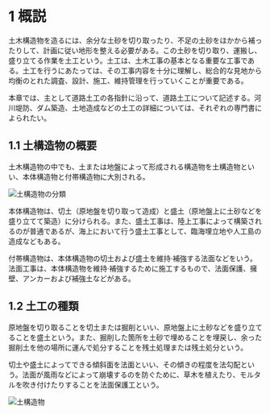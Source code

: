 # 1 概説

土木構造物を造るには、余分な土砂を切り取ったり、不足の土砂をほかから補ったりして、計画に従い地形を整える必要がある。この土砂を切り取り、運搬し、盛り立てる作業を土工という。土工は、土木工事の基本となる重要な工事である。土工を行うにあたっては、その工事内容を十分に理解し、総合的な見地から均衡のとれた調査、設計、施工、維持管理を行っていくことが重要である。

本章では、主として道路土工の各指針に沿って、道路土工について記述する。河川堤防、ダム築造、土地造成などの土工の詳細については、それぞれの専門書によられたい。

## 1.1 土構造物の概要

土木構造物の中でも、土または地盤によって形成される構造物を土構造物といい、本体構造物と付帯構造物に大別される。

![土構造物の分類](/images/construction-management/section1/0101.jpg)

本体構造物は、切土（原地盤を切り取って造成）と盛土（原地盤上に土砂などを盛り立てて築造）に分けられる。また、盛土工事は、陸上工事によって構築されるのが普通であるが、海上において行う盛土工事として、臨海埋立地や人工島の造成などもある。

付帯構造物は、本体構造物の切土および盛土を維持·補強する法面などをいう。法面工事は、本体構造物を維持·補強するために施工するもので、法面保護、擁壁、アンカーおよび補強土などがある。

## 1.2 土工の種類

原地盤を切り取ることを切土または掘削といい、原地盤上に土砂などを盛り立てることを盛土という。また、掘削した箇所を土砂で埋めることを埋戻し、余った掘削土を他の場所に運んで処分することを残土処理または残土処分という。

切土や盛土によってできる傾斜面を法面といい、その傾きの程度を法勾配という。法面が風雨などによって崩壊するのを防ぐために、草木を植えたり、モルタルを吹き付けたりすることを法面保護工という。

![土構造物](/images/construction-management/section1/0102.jpg)
